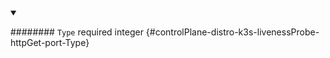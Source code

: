 
<details className="config-field" data-expandable="false" open>
<summary>

######## `Type` <span className="config-field-required" data-required="false">required</span> <span className="config-field-type">integer</span> <span className="config-field-default"></span> <span className="config-field-enum"></span> {#controlPlane-distro-k3s-livenessProbe-httpGet-port-Type}



</summary>



</details>
